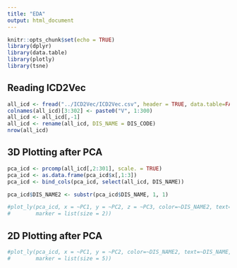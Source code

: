 ```yaml
---
title: "EDA"
output: html_document
---
```


```r
knitr::opts_chunk$set(echo = TRUE)
library(dplyr)
library(data.table)
library(plotly)
library(tsne)

```

## Reading ICD2Vec


```r
all_icd <- fread("../ICD2Vec/ICD2Vec.csv", header = TRUE, data.table=FALSE)
colnames(all_icd)[3:302] <- paste0("V", 1:300)
all_icd <- all_icd[,-1]
all_icd <- rename(all_icd, DIS_NAME = DIS_CODE)
nrow(all_icd)
```

## 3D Plotting after PCA


```r
pca_icd <- prcomp(all_icd[,2:301], scale. = TRUE)
pca_icd <- as.data.frame(pca_icd$x[,1:3])
pca_icd <- bind_cols(pca_icd, select(all_icd, DIS_NAME))

pca_icd$DIS_NAME2 <- substr(pca_icd$DIS_NAME, 1, 1)

#plot_ly(pca_icd, x = ~PC1, y = ~PC2, z = ~PC3, color=~DIS_NAME2, text=~DIS_NAME,
#        marker = list(size = 2))

```

## 2D Plotting after PCA


```r


#plot_ly(pca_icd, x = ~PC1, y = ~PC2, color=~DIS_NAME2, text=~DIS_NAME,
#        marker = list(size = 5))


```

